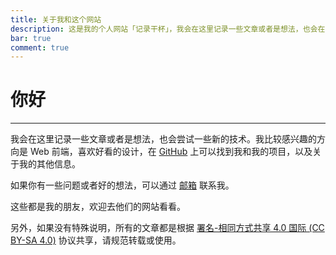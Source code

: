 ```yaml
---
title: 关于我和这个网站
description: 这是我的个人网站「记录干杯」，我会在这里记录一些文章或者是想法，也会在网站上尝试一些新的技术。
bar: true
comment: true
---
```



# 你好

---

我会在这里记录一些文章或者是想法，也会尝试一些新的技术。我比较感兴趣的方向是 Web 前端，喜欢好看的设计，在 [GitHub](https://github.com/Lifeni "@Lifeni") 上可以找到我和我的项目，以及关于我的其他信息。

如果你有一些问题或者好的想法，可以通过 [邮箱](mailto:liangfengning@foxmail.com "liangfengning@foxmail.com") 联系我。

<FriendList>
  <Friend name="Nanako" link="https://tanakarino.cn/" />
  <Friend name="bluebonnet27" link="https://blog.bluebonnet27.xyz/" />
  <Friend name="GluttonK" link="https://blog.csdn.net/GluttonK/" />
  <Friend name="YueChen" link="http://www.yuechen.xyz/" />
</FriendList>

这些都是我的朋友，欢迎去他们的网站看看。

另外，如果没有特殊说明，所有的文章都是根据 [署名-相同方式共享 4.0 国际 (CC BY-SA 4.0)](https://creativecommons.org/licenses/by-sa/4.0/deed.zh) 协议共享，请规范转载或使用。
